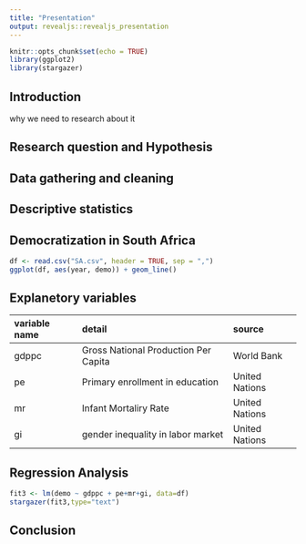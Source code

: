 ```yaml
---
title: "Presentation"
output: revealjs::revealjs_presentation
---
```


```r
knitr::opts_chunk$set(echo = TRUE)
library(ggplot2)
library(stargazer)
```

## Introduction

why we need to research about it

## Research question and Hypothesis

## Data gathering and cleaning

## Descriptive statistics

## Democratization in South Africa
```r
df <- read.csv("SA.csv", header = TRUE, sep = ",")
ggplot(df, aes(year, demo)) + geom_line()
```

## Explanetory variables
|variable name|detail|source|
|:-----|:-----|:------|
|gdppc|Gross National Production Per Capita|World Bank|
|pe|Primary enrollment in education|United Nations|
|mr|Infant Mortaliry Rate|United Nations|
|gi|gender inequality in labor market|United Nations|

## Regression Analysis
```r
fit3 <- lm(demo ~ gdppc + pe+mr+gi, data=df)
stargazer(fit3,type="text")
```

## 

## Conclusion
